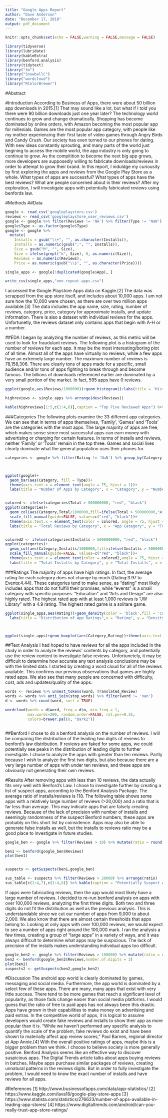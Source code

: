 ```yaml
---
title: "Google Apps Report"
author: "Dave Anderson"
date: "December 17, 2018"
output: pdf_document
---
```


```r
knitr::opts_chunk$set(echo = FALSE,warning = FALSE,message = FALSE)

library(tidyverse)
library(lubridate)
library(kableExtra)
library(benford.analysis)
library(tidytext)
library("tm")
library("SnowballC")
library("wordcloud")
library("RColorBrewer")

```

#Abstract

#Introduction
  According to Business of Apps, there were about 50 billion app downloads in 2015.[1] That may sound like a lot, but what if I told you there were 90 billion downloads just one year later? The technology world continues to grow and change dramatically. Shopping has become dominated by online orders, with Amazon becoming the most popular app for millenials. Games are the most popular app category, with people like my mother experiencing their first taste of video games through Angry Birds and Candy Crush. Our society has even turned to our phones for dating. With new ideas constantly sprouting, and many parts of the world just begining to access the mobile world, the app industry is only going to continue to grow. As the compitition to become the next big app grows, more developers are supposedly willing to fabricate downloads/reviews in order to attempt to grow their brand. In this report, I induldge my curiousity by first exploring the apps and reviews from the Google Play Store as a whole. What types of apps are successful? What types of apps have the best reviews? What are people concerned about in their reviews? After my exploration, I will investigate apps with potentially fabricated reviews using benfords law. 


#Methods
##Data
```r
google <- read_csv('googleplaystore.csv')
reviews <- read_csv('googleplaystore_user_reviews.csv')
google <- google %>% filter(Reviews != 'NA') %>% filter(Type != 'NaN')
google$Type <- as.factor(google$Type)
google <- google %>%
  mutate(
    Installs = gsub("\\+", "", as.character(Installs)),
    Installs = as.numeric(gsub(",", "", Installs)),
    Size = gsub("M", "", Size),
    Size = ifelse(grepl("k", Size), 0, as.numeric(Size)),
    Reviews = as.numeric(Reviews),
    Price = as.numeric(gsub("\\$", "", as.character(Price))))

single_apps <- google[!duplicated(google$App), ]

write_csv(single_apps,"non-repeat-apps.csv")
```
I accessed the Google Playstore Apps data on Kaggle.[2] The data was scrapped from the app store itself, and includes about 10,000 apps. I am not sure how the 10,000 were chosen, as there are over two million apps available.[3] The data includes the app name, size, rating, number of reviews, category, price, category for approximate installs, and update information. There is also a dataset with individual reviews for the apps. Unfortunetly, the reviews dataset only contains apps that begin with A-H or a number. 


##EDA
  I began by analyzing the number of reviews, as this metric will be used to look for fraudulant reviews. The following plot is a histogram of the number of reviews for each app. It may be the most interesting/boring plot of all time. Almost all of the apps have virtually no reviews, while a few apps have an extremely large number. The maximum number of reviews is 78,158,306. There are clearly tons of apps made for a specific, small audience and/or tons of apps fighting to break through and become famous. The billions of downloads referenced earlier are dominated by a very small portion of the market. In fact, 595 apps have 0 reviews. 
```r
ggplot(google,aes(Reviews/1000000))+geom_histogram()+labs(title = 'Histogram of Number of App Reviews', x = "Number of Reviews (in Millions)", y = "Number of Apps")

highreviews <- single_apps %>% arrange(desc(Reviews))

kable(highreviews[1:5,c(1:4,6)],caption = "Top Five Reviewed Apps") %>% kable_styling(bootstrap_options = 'striped')


```

###Categories
  The following plots examine the 33 different app categories. We can see that in terms of apps themselves, 'Family', 'Games' and 'Tools' are the categories with the most apps. The large majority of apps are free, which makes sense since most successful apps can earn money with advertising or charging for certain features. In terms of installs and reviews, neither 'Family' or 'Tools' remain in the top three. Games and social lives clearly dominate what the general population uses their phones for. 
  
```r


categories <- google %>% filter(Rating != 'NaN') %>% group_by(Category) %>% summarise(Number = n(),'Average Rating' = round(mean(Rating),2),'Average Reviews' = round(mean(Reviews),2),Total = sum(Reviews),Percent = (n()/10839)*100,Installs = sum(Installs))



ggplot(google)+
  geom_bar(aes(Category, fill = Type))+
  theme(axis.text.x = element_text(angle = 75, hjust = 1))+
  labs(title = "Number of Apps by Category", x = "Category", y = "Number of Apps")


colored <- ifelse(categories$Total > 500000000, "red", "black")
ggplot(categories)+
  geom_col(aes(Category,Total/1000000,fill=ifelse(Total > 500000000,"A", "B")))+
  scale_fill_manual(guide=FALSE, values=c("red", "black"))+
  theme(axis.text.x = element_text(color = colored, angle = 75, hjust = 1))+
  labs(title = "Total Reviews by Category", x = "App Category", y = "Total Reviews")


colored2 <- ifelse(categories$Installs > 5000000000, "red", "black")
ggplot(categories)+
  geom_col(aes(Category,Installs/1000000,fill=ifelse(Installs > 5000000000,"A", "B")))+
  scale_fill_manual(guide=FALSE, values=c("red", "black"))+
  theme(axis.text.x = element_text(color = colored2,angle = 75, hjust = 1))+
  labs(title = "Total Installs by Category", y = "Total Installs", x = "Category")


```


###Ratings
  The majority of apps have high ratings. In fact, the average rating for each category does not change by much (Dating:3.97 to Events:4.44). These categories tend to make sense, as "dating" most likely includes apps that do not fulfill their promises, while "events" is a small category with specific purposes. "Education" and "Arts and Design" are also highly rated. The highest rated app with at least 1,000 reviews is "JW Library" with a 4.9 rating. The highest rated game is a solitare game. 
```r
ggplot(single_apps,aes(Rating))+geom_density(color = 'black',fill = 'coral')+
  labs(title = "Distribution of App Ratings",x = "Rating", y = "Density")



ggplot(single_apps)+geom_boxplot(aes(Category,Rating))+theme(axis.text.x = element_text(angle = 75, hjust = 1))
```




##Text Analysis
  I had hoped to have reviews for all the apps included in the study in order to analyze the reviews' contents by category, and potentially use the review content to investigate false reviews. Unfortunetely, it may be difficult to determine how accurate any text analysis conclusions may be with the limited data. I started by creating a word cloud for all of the reviews available. This confirms our previous observations that games are highly rated apps. We also see that many people are concerned with difficulty, cost, ads and updates/quality of the apps. 
```r
words <- reviews %>% unnest_tokens(word, Translated_Review)
words <- words %>% anti_join(stop_words) %>% filter(word != 'nan')
d <- words %>% count(word, sort = TRUE)

wordcloud(words = d$word, freq = d$n, min.freq = 1,
          max.words=200, random.order=FALSE, rot.per=0.35, 
          colors=brewer.pal(8, "Dark2"))



```
##Benford
  I chose to do a benford analysis on the number of reviews. I will be comparing the distribution of the leading two digits of reviews to benford's law distribution. If reviews are faked for some apps, we could potentially see peaks in the distribution of leading digits to further investigate. I chose to analyze the apps with greater than ten reviews. Partly because I wish to analyze the first two digits, but also because there are a very large number of apps with under ten reviews, and these apps are obviously not generating their own reviews. 
  
#Results
  After removing apps with less than 10 reviews, the data actually fits very well with Benford's Law. I chose to investigate further by creating a list of suspect apps, according to the Benford Analysis Package. The average ratio of installs/reviews is 118. The following table shows some apps with a relatively large number of reviews (>20,000) and a ratio that is far less than average. This may indicate apps that are falsely creating reviews. Because of the lack of precision with number of installs and seemingly randomness of the suspect Benford numbers, these apps are probably on this short list by coinsidence. Apps may also be able to generate false installs as well, but the installs to reviews ratio may be a good place to investigate in future studies. 
```r
google_ben <- google %>% filter(Reviews > 10) %>% mutate(ratio = round(Installs/Reviews,2))

ben1 <- benford(google_ben$Reviews)
plot(ben1)


suspects <- getSuspects(ben1,google_ben)

sus_table <- suspects %>% filter(Reviews > 20000) %>% arrange(ratio) 
sus_table[c(1:4,7),c(1:4,6)] %>% kable(caption = "Potentially Suspect Apps") %>% kable_styling(bootstrap_options = 'striped')


```
  If apps were fabricating reviews, then the app would most likely have a large number of reviews. I decided to re-run benford analysis on apps with over 100,000 reviews, analyzing the first three digits. Both two and three digits do not fit the distribution as well as the previous analysis. This is understandable since we cut our number of apps from 9,000 to about 2,000. We also know that there are almost certain thresholds that apps belong to. Looking at only apps with over 100,000 reviews, we would expect to see a number of apps right around the 100,000 mark. I ran the analysis a few times, creating a group of "large apps" in a variety of ways, and it was always difficult to determine what apps may be suspicious. The lack of precision of the installs makes understanding individual apps too difficult.   
```r
google_ben2 <- google %>% filter(Reviews > 100000) %>% mutate(ratio = round(Installs/Reviews,2))
ben2 <- benford(google_ben2$Reviews,number.of.digits = 3)
plot(ben2)
suspects2 <- getSuspects(ben2,google_ben2)
```
  
  
#Discussion
  The android app world is clearly dominated by games, messaging and social media. Furthermore, the app world is dominated by a select few of these apps. There are many, many apps that exist with very little success. There tend to be more games that reach a significant level of popularity, as those fads change easier than social media platforms. I would guess that the ratio of free to paid apps has not always been this drastic. Apps have grown in their capabilities to make money on advertising and paid extras. 
  In the competitive world of apps, it is logical to assume developers would create fake reviews and installs to show their app as more popular than it is. “While we haven’t performed any specific analysis to quantify the scale of the problem, fake reviews do exist and have been shown to materially affect app review scores,” Paul Barnes, regional director at App Annie.[4] With the overall positive ratings of apps, maybe this is a bigger problem than we think. I choose to believe society is more generally positive. Benford Analysis seems like an effective way to discover suspicious apps. The Digital Trends article talks about apps buying reviews in batches. Maybe apps purchase similar packages of reviews, creating unnatural patterns in the reviews digits. But in order to fully investigate the problem, I would need to know the exact number of installs and have reviews for all apps. 

#References
[1] http://www.businessofapps.com/data/app-statistics/
[2] https://www.kaggle.com/lava18/google-play-store-apps
[3] https://www.statista.com/statistics/276623/number-of-apps-available-in-leading-app-stores/
[4] https://www.digitaltrends.com/android/can-you-really-trust-app-store-ratings/